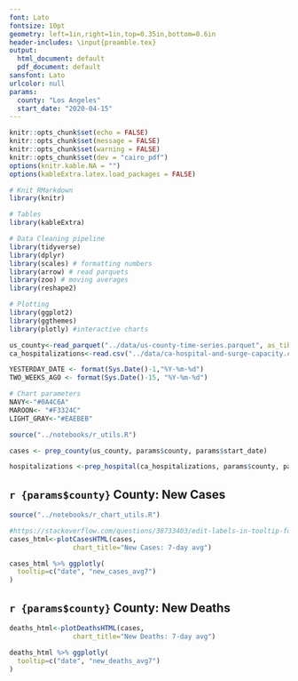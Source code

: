 ```yaml
---
font: Lato
fontsize: 10pt
geometry: left=1in,right=1in,top=0.35in,bottom=0.6in
header-includes: \input{preamble.tex}
output:
  html_document: default
  pdf_document: default
sansfont: Lato
urlcolor: null
params:
  county: "Los Angeles"
  start_date: "2020-04-15"
---
```


\raggedright


```r
knitr::opts_chunk$set(echo = FALSE)
knitr::opts_chunk$set(message = FALSE)
knitr::opts_chunk$set(warning = FALSE)
knitr::opts_chunk$set(dev = "cairo_pdf")
options(knitr.kable.NA = "")
options(kableExtra.latex.load_packages = FALSE)

# Knit RMarkdown
library(knitr)

# Tables
library(kableExtra)

# Data Cleaning pipeline
library(tidyverse)
library(dplyr)
library(scales) # formatting numbers
library(arrow) # read parquets
library(zoo) # moving averages
library(reshape2)

# Plotting
library(ggplot2)
library(ggthemes)
library(plotly) #interactive charts

```


```r

us_county<-read_parquet("../data/us-county-time-series.parquet", as_tibble = TRUE)
ca_hospitalizations<-read.csv("../data/ca-hospital-and-surge-capacity.csv")

YESTERDAY_DATE <- format(Sys.Date()-1,"%Y-%m-%d")
TWO_WEEKS_AGO <- format(Sys.Date()-15, "%Y-%m-%d")

# Chart parameters
NAVY<-"#0A4C6A"
MAROON<- "#F3324C"
LIGHT_GRAY<-"#EAEBEB"

```


```r

source("../notebooks/r_utils.R")

cases <- prep_county(us_county, params$county, params$start_date)

hospitalizations <-prep_hospital(ca_hospitalizations, params$county, params$start_date)

```


## `r {params$county}` County: New Cases

```r
source("../notebooks/r_chart_utils.R")

#https://stackoverflow.com/questions/38733403/edit-labels-in-tooltip-for-plotly-maps-using-ggplot2-in-r
cases_html<-plotCasesHTML(cases, 
                chart_title="New Cases: 7-day avg")

cases_html %>% ggplotly(
  tooltip=c("date", "new_cases_avg7")
)
```


## `r {params$county}` County: New Deaths

```r

deaths_html<-plotDeathsHTML(cases, 
                chart_title="New Deaths: 7-day avg")

deaths_html %>% ggplotly(
  tooltip=c("date", "new_deaths_avg7")
)
```